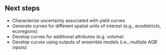 ## Next steps

 - Characterize uncertainty associated with yield curves
 - Generate curves for different spatial units of interest (e.g., ecodistricts, ecoregions)
 - Develop curves for additional attributes (e.g. volume)
 - Develop curves using outputs of ensemble models (i.e., multiple AGB inputs)